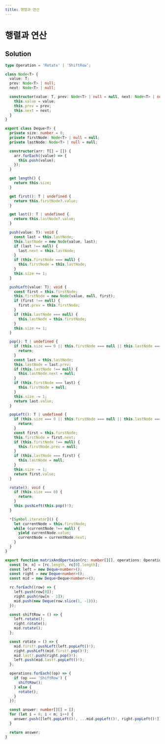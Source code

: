 ```yaml
---
title: 행렬과 연산
---
```


# 행렬과 연산

## Solution

```typescript filename="solution.ts" copy
type Operation = 'Rotate' | 'ShiftRow';

class Node<T> {
  value: T;
  prev: Node<T> | null;
  next: Node<T> | null;

  constructor(value: T, prev: Node<T> | null = null, next: Node<T> | null = null) {
    this.value = value;
    this.prev = prev;
    this.next = next;
  }
}

export class Deque<T> {
  private size: number = 0;
  private firstNode: Node<T> | null = null;
  private lastNode: Node<T> | null = null;

  constructor(arr: T[] = []) {
    arr.forEach((value) => {
      this.push(value);
    });
  }

  get length() {
    return this.size;
  }

  get first(): T | undefined {
    return this.firstNode?.value;
  }

  get last(): T | undefined {
    return this.lastNode?.value;
  }

  push(value: T): void {
    const last = this.lastNode;
    this.lastNode = new Node(value, last);
    if (last !== null) {
      last.next = this.lastNode;
    }
    if (this.firstNode === null) {
      this.firstNode = this.lastNode;
    }
    this.size += 1;
  }

  pushLeft(value: T): void {
    const first = this.firstNode;
    this.firstNode = new Node(value, null, first);
    if (first !== null) {
      first.prev = this.firstNode;
    }
    if (this.lastNode === null) {
      this.lastNode = this.firstNode;
    }
    this.size += 1;
  }

  pop(): T | undefined {
    if (this.size === 0 || this.firstNode === null || this.lastNode === null) {
      return;
    }
    const last = this.lastNode;
    this.lastNode = last.prev;
    if (this.lastNode !== null) {
      this.lastNode.next = null;
    }
    if (this.firstNode === last) {
      this.firstNode = null;
    }
    this.size -= 1;
    return last.value;
  }

  popLeft(): T | undefined {
    if (this.size === 0 || this.firstNode === null || this.lastNode === null) {
      return;
    }
    const first = this.firstNode;
    this.firstNode = first.next;
    if (this.firstNode !== null) {
      this.firstNode.prev = null;
    }
    if (this.lastNode === first) {
      this.lastNode = null;
    }
    this.size -= 1;
    return first.value;
  }

  rotate(): void {
    if (this.size === 0) {
      return;
    }
    this.pushLeft(this.pop()!);
  }

  *[Symbol.iterator]() {
    let currentNode = this.firstNode;
    while (currentNode !== null) {
      yield currentNode.value;
      currentNode = currentNode.next;
    }
  }
}

export function matrixAndOpertaion(rc: number[][], operations: Operation[]): number[][] {
  const [m, n] = [rc.length, rc[0].length];
  const left = new Deque<number>();
  const right = new Deque<number>();
  const mid = new Deque<Deque<number>>();

  rc.forEach((row) => {
    left.push(row[0]);
    right.push(row[n - 1]);
    mid.push(new Deque(row.slice(1, -1)));
  });

  const shiftRow = () => {
    left.rotate();
    right.rotate();
    mid.rotate();
  };

  const rotate = () => {
    mid.first!.pushLeft(left.popLeft()!);
    right.pushLeft(mid.first!.pop()!);
    mid.last!.push(right.pop()!);
    left.push(mid.last!.popLeft()!);
  };

  operations.forEach((op) => {
    if (op === 'ShiftRow') {
      shiftRow();
    } else {
      rotate();
    }
  });

  const answer: number[][] = [];
  for (let i = 0; i < m; i++) {
    answer.push([left.popLeft()!, ...mid.popLeft()!, right.popLeft()!]);
  }

  return answer;
}
```

<ProblemLink
  codingSite="programmers"
  href="https://school.programmers.co.kr/learn/courses/30/lessons/118670"
  title="행렬과 연산"
/>
